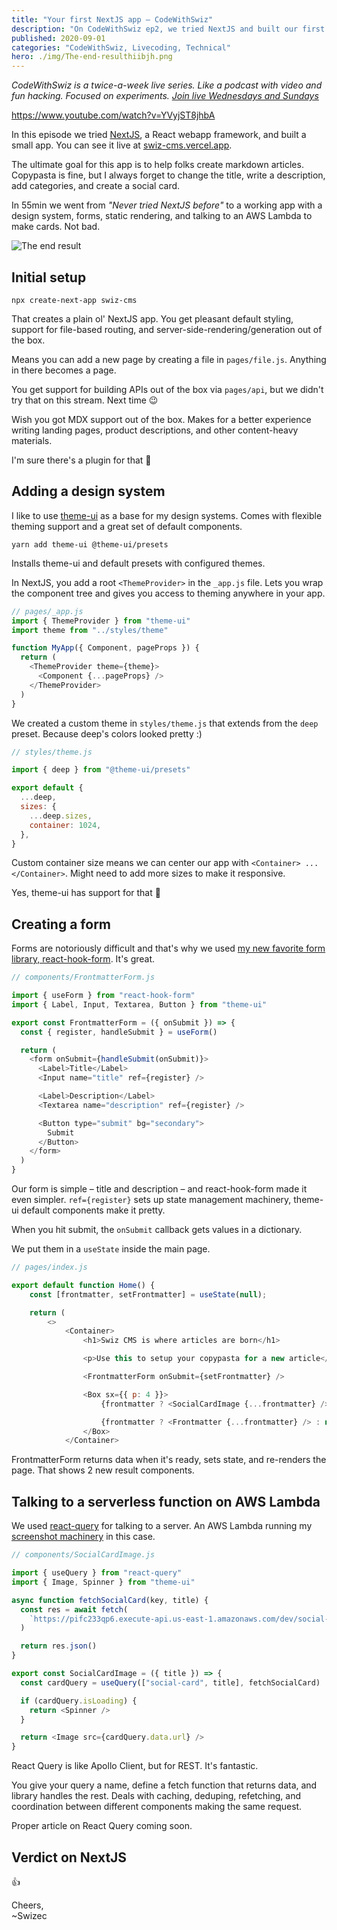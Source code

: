 ```yaml
---
title: "Your first NextJS app – CodeWithSwiz"
description: "On CodeWithSwiz ep2, we tried NextJS and built our first tiny app. Complete with a design system, static rendering, React Query to talk to AWS Lambda, and deployed to live 🤘"
published: 2020-09-01
categories: "CodeWithSwiz, Livecoding, Technical"
hero: ./img/The-end-resulthiibjh.png
---
```


_CodeWithSwiz is a twice-a-week live series. Like a podcast with video and fun hacking. Focused on experiments. [Join live Wednesdays and Sundays](https://youtube.com/swizecteller)_

https://www.youtube.com/watch?v=YVyjST8jhbA

In this episode we tried [NextJS](https://nextjs.org/), a React webapp framework, and built a small app. You can see it live at [swiz-cms.vercel.app](https://swiz-cms.vercel.app/).

The ultimate goal for this app is to help folks create markdown articles. Copypasta is fine, but I always forget to change the title, write a description, add categories, and create a social card.

In 55min we went from _"Never tried NextJS before"_ to a working app with a design system, forms, static rendering, and talking to an AWS Lambda to make cards. Not bad.

![The end result](./img/The-end-resulthiibjh.png)

## Initial setup

    npx create-next-app swiz-cms

That creates a plain ol' NextJS app. You get pleasant default styling, support for file-based routing, and server-side-rendering/generation out of the box.

Means you can add a new page by creating a file in `pages/file.js`. Anything in there becomes a page.

You get support for building APIs out of the box via `pages/api`, but we didn't try that on this stream. Next time 😉

Wish you got MDX support out of the box. Makes for a better experience writing landing pages, product descriptions, and other content-heavy materials.

I'm sure there's a plugin for that 🤔

## Adding a design system

I like to use [theme-ui](https://github.com/system-ui/theme-ui) as a base for my design systems. Comes with flexible theming support and a great set of default components.

    yarn add theme-ui @theme-ui/presets

Installs theme-ui and default presets with configured themes.

In NextJS, you add a root `<ThemeProvider>` in the `_app.js` file. Lets you wrap the component tree and gives you access to theming anywhere in your app.

```javascript
// pages/_app.js
import { ThemeProvider } from "theme-ui"
import theme from "../styles/theme"

function MyApp({ Component, pageProps }) {
  return (
    <ThemeProvider theme={theme}>
      <Component {...pageProps} />
    </ThemeProvider>
  )
}
```

We created a custom theme in `styles/theme.js` that extends from the `deep` preset. Because deep's colors looked pretty :)

```javascript
// styles/theme.js

import { deep } from "@theme-ui/presets"

export default {
  ...deep,
  sizes: {
    ...deep.sizes,
    container: 1024,
  },
}
```

Custom container size means we can center our app with `<Container> ... </Container>`. Might need to add more sizes to make it responsive.

Yes, theme-ui has support for that 🤘

## Creating a form

Forms are notoriously difficult and that's why we used [my new favorite form library, react-hook-form](https://swizec.com/blog/why-reacthookform-is-my-new-favorite-form-library/). It's great.

```javascript
// components/FrontmatterForm.js

import { useForm } from "react-hook-form"
import { Label, Input, Textarea, Button } from "theme-ui"

export const FrontmatterForm = ({ onSubmit }) => {
  const { register, handleSubmit } = useForm()

  return (
    <form onSubmit={handleSubmit(onSubmit)}>
      <Label>Title</Label>
      <Input name="title" ref={register} />

      <Label>Description</Label>
      <Textarea name="description" ref={register} />

      <Button type="submit" bg="secondary">
        Submit
      </Button>
    </form>
  )
}
```

Our form is simple – title and description – and react-hook-form made it even simpler. `ref={register}` sets up state management machinery, theme-ui default components make it pretty.

When you hit submit, the `onSubmit` callback gets values in a dictionary.

We put them in a `useState` inside the main page.

```javascript
// pages/index.js

export default function Home() {
    const [frontmatter, setFrontmatter] = useState(null);

    return (
        <>
            <Container>
                <h1>Swiz CMS is where articles are born</h1>

                <p>Use this to setup your copypasta for a new article</p>

                <FrontmatterForm onSubmit={setFrontmatter} />

                <Box sx={{ p: 4 }}>
                    {frontmatter ? <SocialCardImage {...frontmatter} /> : null}

                    {frontmatter ? <Frontmatter {...frontmatter} /> : null}
                </Box>
            </Container>
```

FrontmatterForm returns data when it's ready, sets state, and re-renders the page. That shows 2 new result components.

## Talking to a serverless function on AWS Lambda

We used [react-query](https://github.com/tannerlinsley/react-query) for talking to a server. An AWS Lambda running my [screenshot machinery](https://github.com/Swizec/lambda-screenshot-as-a-service) in this case.

```javascript
// components/SocialCardImage.js

import { useQuery } from "react-query"
import { Image, Spinner } from "theme-ui"

async function fetchSocialCard(key, title) {
  const res = await fetch(
    `https://pifc233qp6.execute-api.us-east-1.amazonaws.com/dev/social-card?title=${title}`
  )

  return res.json()
}

export const SocialCardImage = ({ title }) => {
  const cardQuery = useQuery(["social-card", title], fetchSocialCard)

  if (cardQuery.isLoading) {
    return <Spinner />
  }

  return <Image src={cardQuery.data.url} />
}
```

React Query is like Apollo Client, but for REST. It's fantastic.

You give your query a name, define a fetch function that returns data, and library handles the rest. Deals with caching, deduping, refetching, and coordination between different components making the same request.

Proper article on React Query coming soon.

## Verdict on NextJS

👍

Cheers,<br/>
~Swizec
